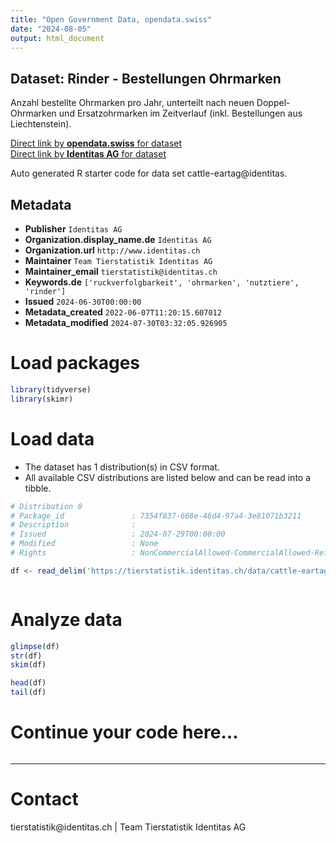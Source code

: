 ```yaml
---
title: "Open Government Data, opendata.swiss"
date: "2024-08-05"
output: html_document
---
```


## Dataset: Rinder - Bestellungen Ohrmarken

Anzahl bestellte Ohrmarken pro Jahr, unterteilt nach neuen Doppel-Ohrmarken und Ersatzohrmarken im Zeitverlauf (inkl. Bestellungen aus Liechtenstein). 

[Direct link by **opendata.swiss** for dataset](https://opendata.swiss/de/dataset/rinder-bestellungen-ohrmarken)<br>
[Direct link by **Identitas AG** for dataset](https://tierstatistik.identitas.ch/)

Auto generated R starter code for data set cattle-eartag@identitas.

## Metadata

- **Publisher** `Identitas AG`
- **Organization.display_name.de** `Identitas AG`
- **Organization.url** `http://www.identitas.ch`
- **Maintainer** `Team Tierstatistik Identitas AG`
- **Maintainer_email** `tierstatistik@identitas.ch`
- **Keywords.de** `['ruckverfolgbarkeit', 'ohrmarken', 'nutztiere', 'rinder']`
- **Issued** `2024-06-30T00:00:00`
- **Metadata_created** `2022-06-07T11:20:15.607012`
- **Metadata_modified** `2024-07-30T03:32:05.926905`


# Load packages

```r

library(tidyverse)
library(skimr)

```

# Load data

-   The dataset has 1 distribution(s) in CSV format.
-   All available CSV distributions are listed below and can be read into a tibble.

```r

# Distribution 0
# Package_id               : 7354f837-668e-46d4-97a4-3e81071b3211
# Description              : 
# Issued                   : 2024-07-29T00:00:00
# Modified                 : None
# Rights                   : NonCommercialAllowed-CommercialAllowed-ReferenceRequired

df <- read_delim('https://tierstatistik.identitas.ch/data/cattle-eartag.csv')



```

# Analyze data

```r

glimpse(df)
str(df)
skim(df)

head(df)
tail(df)

```

# Continue your code here...

```r

```

------------------------------------------------------------------------

# Contact

tierstatistik@identitas.ch | Team Tierstatistik Identitas AG
